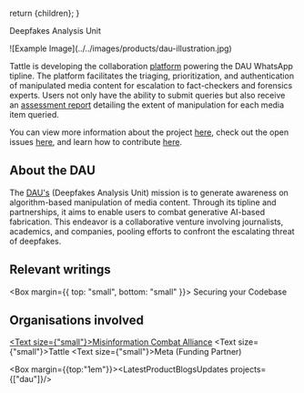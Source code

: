 
  return <DefaultLayoutNarrow>{children}</DefaultLayoutNarrow>;
}



<Heading level={2}>Deepfakes Analysis Unit</Heading>

<div style={{textAlign:"center"}}>
    <div style={{ maxWidth: "750px", width: "100%",}}>
    ![Example Image](../../images/products/dau-illustration.jpg)
    </div>    
</div>


Tattle is developing the collaboration [platform](https://github.com/tattle-made/dau) powering the DAU WhatsApp tipline. The platform facilitates the triaging, prioritization, and authentication of manipulated media content for escalation to fact-checkers and forensics experts. Users not only have the ability to submit queries but also receive an [assessment report](https://dau.mcaindia.in/all-reports) detailing the extent of manipulation for each media item queried.

You can view more information about the project [here](https://github.com/tattle-made/DAU), check out the open issues [here](https://github.com/tattle-made/DAU/issues), and learn how to contribute [here](https://github.com/tattle-made/DAU/blob/main/CONTRIBUTING.md).

## About the DAU

The [DAU's](https://dau.mcaindia.in/) (Deepfakes Analysis Unit) mission is to generate awareness on algorithm-based manipulation of media content. Through its tipline and partnerships, it aims to enable users to combat generative AI-based fabrication. This endeavor is a collaborative venture involving journalists, academics, and companies, pooling efforts to confront the escalating threat of deepfakes.

## Relevant writings

<Box margin={{ top: "small", bottom: "small" }}>
<Anchor href="https://tattle.co.in/blog/2024-04-03-securing-feluda-pt1">Securing your Codebase</Anchor>
</Box>


## Organisations involved

<a href="https://mcaindia.in/"><Text size={"small"}>Misinformation Combat Alliance</Text></a>
<Text size={"small"}>Tattle</Text>
<Text size={"small"}>Meta (Funding Partner)</Text>

<Box margin={{top:"1em"}}><LatestProductBlogsUpdates projects={["dau"]}/></Box>
